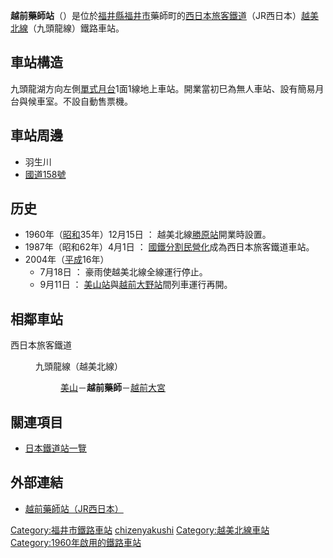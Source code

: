 {{NoteTA|1 = zh:越前藥師站; zh-cn:越前药师站; zh-tw:越前藥師車站; zh-hk:越前藥師站; }}
{{日本車站資訊
|公司色 = #0072bc
|站名 = 越前藥師站
|圖片 = 
|pxl = 
|圖片説明 = 
|日文原名 = 越前薬師
|平假名 = えちぜんやくし
|羅馬拼音 = Echizen-Yakushi
|前一站 = [[美山站|美山]]
|前一站距離 = 2.0
|後一站距離 = 2.7
|後一站 = [[越前大宮站|越前大宮]]
|電報略號 = ヤク
|所屬公司 = [[西日本旅客鐵道|西日本旅客鐵道]]（JR西日本）
|所屬路線 = {{Color|#999999|■}}[[越美北線|越美北線]]（九頭龍線）<!-- 金澤支社管内の站では、地圖式運賃表にて、北陸本線・山陰本線などの幹線系を青、支線系を灰色（ただしいずれもアーバンネットワークのラインカラーがある線区はそちらを優先）と塗り分けていますので、それに従って灰色を入れています。意味のある色付けですので消さないでください --->
|距離 = 19.5公里（起點站：[[越前花堂站|越前花堂]]）<br />22.1
|起點站 = [[福井站_(福井縣)|福井]]
|所在地 = [[福井縣|福井縣]][[福井市|福井市]]藥師町30比紋谷12-2
|車站構造 = [[地上車站|地上車站]]
|月台配置 = 1面1線
|啟用年月日 = 1960年（[[昭和|昭和]]35年）12月15日
|廢站年月日 = 
|上下車人次 = 
|統計年度 = 
|轉車 = 
|備註 = [[無人車站|無人車站]]
}}

'''越前藥師站'''（{{jpn|j=越前薬師駅|hg=えちぜんやくしえき|rm=Echizen-Yakushi eki|f=y}}）是位於[[福井縣|福井縣]][[福井市|福井市]]藥師町的[[西日本旅客鐵道|西日本旅客鐵道]]（JR西日本）[[越美北線|越美北線]]（九頭龍線）鐵路車站。

== 車站構造 ==
九頭龍湖方向左側[[單式月台|單式月台]]1面1線地上車站。開業當初巳為無人車站、設有簡易月台與候車室。不設自動售票機。

== 車站周邊 ==
* 羽生川
* [[國道158號|國道158號]]

== 历史 == 
* 1960年（[[昭和|昭和]]35年）12月15日 ： 越美北線[[勝原站|勝原站]]開業時設置。
* 1987年（昭和62年）4月1日 ： [[國鐵分割民營化|國鐵分割民營化]]成為西日本旅客鐵道車站。
* 2004年（[[平成|平成]]16年）
** 7月18日 ： 豪雨使越美北線全線運行停止。
** 9月11日 ： [[美山站|美山站]]與[[越前大野站|越前大野站]]間列車運行再開。

== 相鄰車站 ==
; 西日本旅客鐵道
: {{Color|#999999|■}}九頭龍線（越美北線）<!-- 隣の站では案内上の名称を優先。灰色を配した理由は站情報テンプレの所に記載 --->
:: [[美山站|美山]]－'''越前藥師'''－[[越前大宮站|越前大宮]]

== 關連項目 ==
* [[日本鐵道站一覽|日本鐵道站一覽]]

== 外部連結 ==
* [http://www.jr-odekake.net/eki/top.php?id=0542408 越前藥師站（JR西日本）] {{Wayback|url=http://www.jr-odekake.net/eki/top.php?id=0542408 |date=20100612142352 }}

{{越美北線}}

{{DEFAULTSORT:Echizen-yakushi}}
[[Category:福井市鐵路車站|Category:福井市鐵路車站]]
[[Category:日本鐵路車站_E|chizenyakushi]]
[[Category:越美北線車站|Category:越美北線車站]]
[[Category:1960年啟用的鐵路車站|Category:1960年啟用的鐵路車站]]